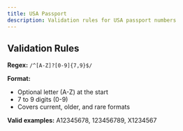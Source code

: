 ```yaml
---
title: USA Passport
description: Validation rules for USA passport numbers
---
```



<UsaPassportDemo />

## Validation Rules

**Regex:** `/^[A-Z]?[0-9]{7,9}$/`

**Format:**
- Optional letter (A-Z) at the start
- 7 to 9 digits (0-9)
- Covers current, older, and rare formats

**Valid examples:** A12345678, 123456789, X1234567